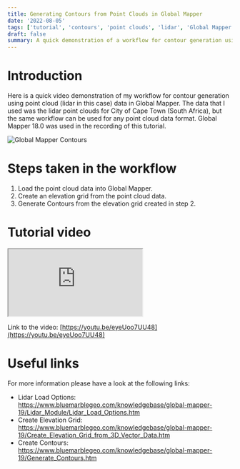 ```yaml
---
title: Generating Contours from Point Clouds in Global Mapper
date: '2022-08-05'
tags: ['tutorial', 'contours', 'point clouds', 'lidar', 'Global Mapper']
draft: false
summary: A quick demonstration of a workflow for contour generation using point cloud data in Global Mapper
---
```


# Introduction

Here is a quick video demonstration of my workflow for contour generation using point cloud (lidar in this case) data in Global Mapper.
The data that I used was the lidar point clouds for City of Cape Town (South Africa), but the same workflow can be used for any point cloud data format. Global Mapper 18.0 was used in the recording of this tutorial.

![Global Mapper Contours](https://utfs.io/a/fo9kmmqkx7/MDuYRQOXX1wgERuyg9iwIRsUJGfhK6Wqv5VbFcZEHNgekm9r)

# Steps taken in the workflow

1. Load the point cloud data into Global Mapper.
2. Create an elevation grid from the point cloud data.
3. Generate Contours from the elevation grid created in step 2.

# Tutorial video

<iframe
  className="aspect-video w-full"
  src="https://www.youtube.com/embed/eyeUoo7UU48"
  title="YouTube Video Player"
  allow="accelerometer; autoplay; clipboard-write; encrypted-media; gyroscope; picture-in-picture"
></iframe>

Link to the video: [https://youtu.be/eyeUoo7UU48](https://youtu.be/eyeUoo7UU48)

# Useful links

For more information please have a look at the following links:

- Lidar Load Options: https://www.bluemarblegeo.com/knowledgebase/global-mapper-19/Lidar_Module/Lidar_Load_Options.htm
- Create Elevation Grid: https://www.bluemarblegeo.com/knowledgebase/global-mapper-19/Create_Elevation_Grid_from_3D_Vector_Data.htm
- Create Contours: https://www.bluemarblegeo.com/knowledgebase/global-mapper-19/Generate_Contours.htm
